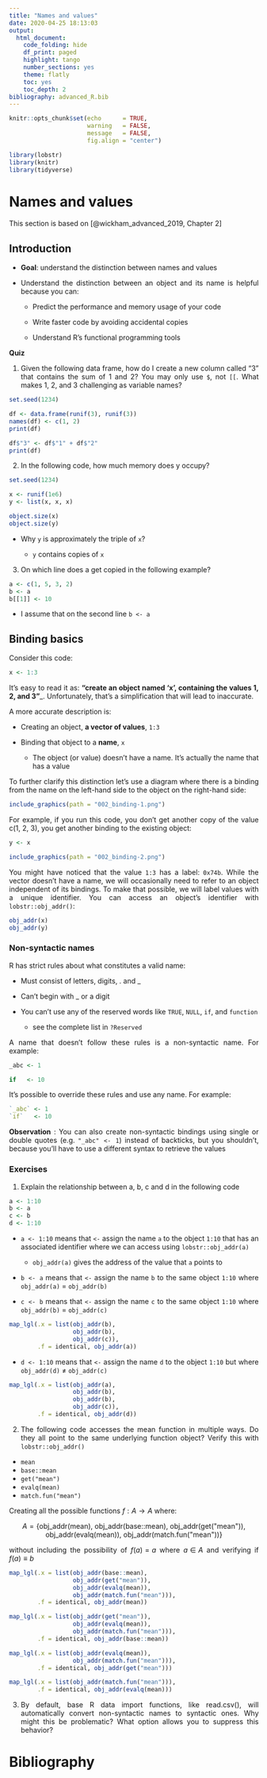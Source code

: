```yaml
---
title: "Names and values"
date: 2020-04-25 18:13:03
output:
  html_document:
    code_folding: hide
    df_print: paged
    highlight: tango
    number_sections: yes
    theme: flatly
    toc: yes
    toc_depth: 2
bibliography: advanced_R.bib
---
```


<style>

body {
text-align: justify}

</style>

```r
knitr::opts_chunk$set(echo      = TRUE, 
                      warning   = FALSE, 
                      message   = FALSE,
                      fig.align = "center")
```

```r

library(lobstr)
library(knitr)
library(tidyverse)
```

# Names and values

This section is based on [@wickham_advanced_2019, Chapter 2]

## Introduction

- __Goal__: understand the distinction between names and values

- Understand the distinction between an object and its name is helpful because you can:

    + Predict the performance and memory usage of your code
    
    + Write faster code by avoiding accidental copies
    
    + Understand R’s functional programming tools
    
__Quiz__

1. Given the following data frame, how do I create a new column called “3” that contains the sum of 1 and 2? You may only use `$`, not `[[`. What makes 1, 2, and 3 challenging as variable names?

```r

set.seed(1234)

df <- data.frame(runif(3), runif(3))
names(df) <- c(1, 2)
print(df)

df$"3" <- df$"1" + df$"2"
print(df)
```
2. In the following code, how much memory does y occupy?

```r

set.seed(1234)

x <- runif(1e6)
y <- list(x, x, x)

object.size(x)
object.size(y)
```

- Why `y` is approximately the triple of `x`? 

    + `y` contains copies of `x`
    
3. On which line does a get copied in the following example?

```r

a <- c(1, 5, 3, 2)
b <- a
b[[1]] <- 10
```

- I assume that on the second line `b <- a`

## Binding basics

Consider this code:

```r
x <- 1:3
```

It’s easy to read it as: __“create an object named ‘x’, containing the values 1, 2, and 3”___. Unfortunately, that’s a simplification that will lead to inaccurate. 

A more accurate description is:

- Creating an object, __a vector of values__, `1:3`

- Binding that object to a __name__, `x`

    + The object (or value) doesn’t have a name. It's actually the name that has a value

To further clarify this distinction let's use a diagram where there is a binding from the name on the left-hand side to the object on the right-hand side:

```r

include_graphics(path = "002_binding-1.png")
```
 For example, if you run this code, you don’t get another copy of the value c(1, 2, 3), you get another binding to the existing object:
 
```r

y <- x
```
 

```r

include_graphics(path = "002_binding-2.png")
```

You might have noticed that the value `1:3` has a label: `0x74b`. While the vector doesn't have a name, we will occasionally need to refer to an object independent of its bindings. To make that possible, we will label values with a unique identifier. You can access an object’s identifier with `lobstr::obj_addr()`:

```r

obj_addr(x)
obj_addr(y)
```

### Non-syntactic names

R has strict rules about what constitutes a valid name:

- Must consist of letters, digits, . and _

- Can’t begin with _ or a digit

- You can’t use any of the reserved words like `TRUE`, `NULL`, `if`, and `function`

    + see the complete list in `?Reserved`
    
A name that doesn’t follow these rules is a non-syntactic name. For example:

```r

_abc <- 1
```

```r
if   <- 10
```

It's possible to override these rules and use any name. For example:

```r

`_abc` <- 1
`if`   <- 10
```

__Observation__ : You can also create non-syntactic bindings using single or double quotes (e.g. `"_abc" <- 1`) instead of backticks, but you shouldn’t, because you’ll have to use a different syntax to retrieve the values

### Exercises

1. Explain the relationship between a, b, c and d in the following code

```r

a <- 1:10
b <- a
c <- b
d <- 1:10
```

- `a <- 1:10` means that `<-` assign the name `a` to the object `1:10` that has an associated identifier where we can access using `lobstr::obj_addr(a)`

    + `obj_addr(a)` gives the address of the value that `a` points to
    
- `b <- a` means that `<-` assign the name `b` to the same object `1:10` where `obj_addr(a)` $=$ `obj_addr(b)`

- `c <- b` means that `<-` assign the name `c` to the same object `1:10` where `obj_addr(b)` $=$ `obj_addr(c)`

```r

map_lgl(.x = list(obj_addr(b), 
                  obj_addr(b), 
                  obj_addr(c)), 
        .f = identical, obj_addr(a))
```


- `d <- 1:10` means that `<-` assign the name `d` to the object `1:10` but where `obj_addr(d)` $\neq$ `obj_addr(c)`

```r

map_lgl(.x = list(obj_addr(a), 
                  obj_addr(b), 
                  obj_addr(b), 
                  obj_addr(c)), 
        .f = identical, obj_addr(d))
```

2. The following code accesses the mean function in multiple ways. Do they all point to the same underlying function object? Verify this with `lobstr::obj_addr()`

- `mean`
- `base::mean`  
- `get("mean")`
- `evalq(mean)`
- `match.fun("mean")`

Creating all the possible functions $f: A \rightarrow A$ where:

$$A = \{ \text{obj_addr(mean), obj_addr(base::mean), obj_addr(get("mean")), obj_addr(evalq(mean)), obj_addr(match.fun("mean"))} \}$$ 

without including the possibility of $f(a) = a$ where $a \in A$ and verifying if $f(a) \equiv b$

```r

map_lgl(.x = list(obj_addr(base::mean), 
                  obj_addr(get("mean")), 
                  obj_addr(evalq(mean)), 
                  obj_addr(match.fun("mean"))), 
        .f = identical, obj_addr(mean))

map_lgl(.x = list(obj_addr(get("mean")), 
                  obj_addr(evalq(mean)), 
                  obj_addr(match.fun("mean"))), 
        .f = identical, obj_addr(base::mean))

map_lgl(.x = list(obj_addr(evalq(mean)), 
                  obj_addr(match.fun("mean"))), 
        .f = identical, obj_addr(get("mean")))

map_lgl(.x = list(obj_addr(match.fun("mean"))), 
        .f = identical, obj_addr(evalq(mean)))
```

3. By default, base R data import functions, like read.csv(), will automatically convert non-syntactic names to syntactic ones. Why might this be problematic? What option allows you to suppress this behavior?



# Bibliography



